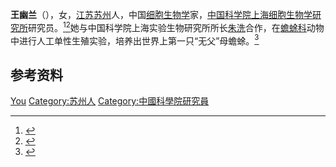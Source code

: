 '''王幽兰'''（{{bd|1920年|}}），女，[[江苏|江苏]][[苏州|苏州]]人，中国[[细胞生物学|细胞生物学]]家，[[中国科学院上海细胞生物学研究所|中国科学院上海细胞生物学研究所]]研究员。<ref>{{Cite book|title=华夏妇女名人词典|author=周行健主编|publisher=华夏出版社|year=1988|isbn=|location=北京|pages=}}</ref><ref>{{Cite book|title=中国妇女名人录|author=薛维维; 慕群|publisher=陕西人民出版社|year=1988|isbn=|location=西安|pages=}}</ref>她与中国科学院上海实验生物研究所所长[[朱洗|朱洗]]合作，在[[蟾蜍科|蟾蜍科]]动物中进行人工单性生殖实验，培养出世界上第一只“无父”母蟾蜍。<ref>{{Cite book|title=历史的丰碑：中华人民共和国国史全鉴·十 科技卷|author=中共中央党校理论研究室编; 刘海藩主编; 白占群副主编|publisher=中共中央文献出版社|year=2004|isbn=|location=北京|pages=}}</ref>

== 参考资料 ==
{{reflist}}

{{中国人物小作品}}

{{Authority control}}
{{DEFAULTSORT:Wang王}}
[[Category:王姓|You]]
[[Category:苏州人|Category:苏州人]]
[[Category:中國科學院研究員|Category:中國科學院研究員]]